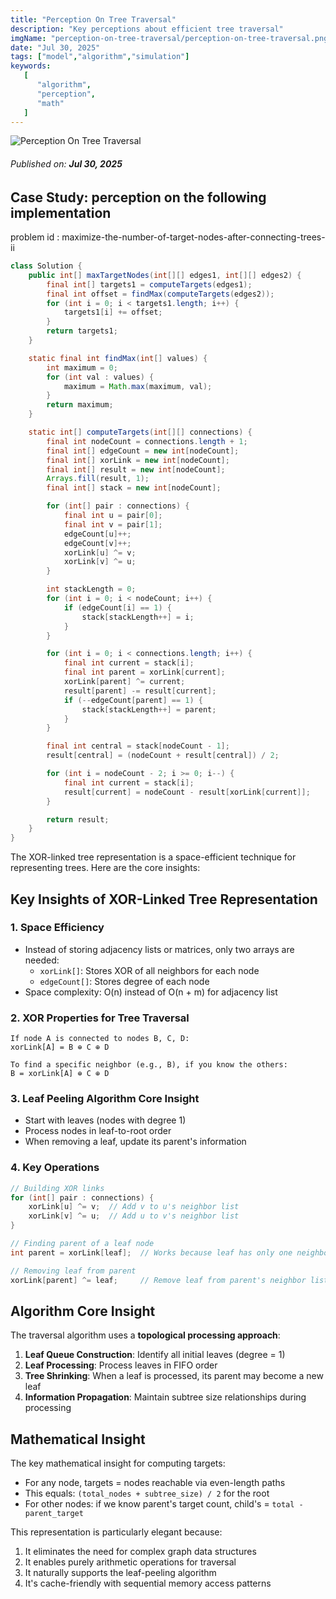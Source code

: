 ```yaml
---
title: "Perception On Tree Traversal"
description: "Key perceptions about efficient tree traversal"
imgName: "perception-on-tree-traversal/perception-on-tree-traversal.png"
date: "Jul 30, 2025"
tags: ["model","algorithm","simulation"]
keywords:
   [
      "algorithm",
      "perception",
      "math"
   ]
---
```

![Perception On Tree Traversal](perception-on-tree-traversal/perception-on-tree-traversal.png)
 
###### Published on: **Jul 30, 2025**

## Case Study: perception on the following implementation
problem id : maximize-the-number-of-target-nodes-after-connecting-trees-ii
```java
class Solution {
    public int[] maxTargetNodes(int[][] edges1, int[][] edges2) {
        final int[] targets1 = computeTargets(edges1);
        final int offset = findMax(computeTargets(edges2));
        for (int i = 0; i < targets1.length; i++) {
            targets1[i] += offset;
        }
        return targets1;
    }

    static final int findMax(int[] values) {
        int maximum = 0;
        for (int val : values) {
            maximum = Math.max(maximum, val);
        }
        return maximum;
    }

    static int[] computeTargets(int[][] connections) {
        final int nodeCount = connections.length + 1;
        final int[] edgeCount = new int[nodeCount];
        final int[] xorLink = new int[nodeCount];
        final int[] result = new int[nodeCount];
        Arrays.fill(result, 1);
        final int[] stack = new int[nodeCount];

        for (int[] pair : connections) {
            final int u = pair[0];
            final int v = pair[1];
            edgeCount[u]++;
            edgeCount[v]++;
            xorLink[u] ^= v;
            xorLink[v] ^= u;
        }

        int stackLength = 0;
        for (int i = 0; i < nodeCount; i++) {
            if (edgeCount[i] == 1) {
                stack[stackLength++] = i;
            }
        }

        for (int i = 0; i < connections.length; i++) {
            final int current = stack[i];
            final int parent = xorLink[current];
            xorLink[parent] ^= current;
            result[parent] -= result[current];
            if (--edgeCount[parent] == 1) {
                stack[stackLength++] = parent;
            }
        }

        final int central = stack[nodeCount - 1];
        result[central] = (nodeCount + result[central]) / 2;

        for (int i = nodeCount - 2; i >= 0; i--) {
            final int current = stack[i];
            result[current] = nodeCount - result[xorLink[current]];
        }

        return result;
    }
}
```
The XOR-linked tree representation is a space-efficient technique for representing trees. Here are the core insights:

## Key Insights of XOR-Linked Tree Representation

### 1. **Space Efficiency**
- Instead of storing adjacency lists or matrices, only two arrays are needed:
  - `xorLink[]`: Stores XOR of all neighbors for each node
  - `edgeCount[]`: Stores degree of each node
- Space complexity: O(n) instead of O(n + m) for adjacency list

### 2. **XOR Properties for Tree Traversal**
```text
If node A is connected to nodes B, C, D:
xorLink[A] = B ⊕ C ⊕ D

To find a specific neighbor (e.g., B), if you know the others:
B = xorLink[A] ⊕ C ⊕ D
```

### 3. **Leaf Peeling Algorithm Core Insight**
- Start with leaves (nodes with degree 1)
- Process nodes in leaf-to-root order
- When removing a leaf, update its parent's information

### 4. **Key Operations**

```java
// Building XOR links
for (int[] pair : connections) {
    xorLink[u] ^= v;  // Add v to u's neighbor list
    xorLink[v] ^= u;  // Add u to v's neighbor list
}

// Finding parent of a leaf node
int parent = xorLink[leaf];  // Works because leaf has only one neighbor

// Removing leaf from parent
xorLink[parent] ^= leaf;     // Remove leaf from parent's neighbor list
```

## Algorithm Core Insight

The traversal algorithm uses a **topological processing approach**:

1. **Leaf Queue Construction**: Identify all initial leaves (degree = 1)
2. **Leaf Processing**: Process leaves in FIFO order
3. **Tree Shrinking**: When a leaf is processed, its parent may become a new leaf
4. **Information Propagation**: Maintain subtree size relationships during processing

## Mathematical Insight

The key mathematical insight for computing targets:
- For any node, targets = nodes reachable via even-length paths
- This equals: `(total_nodes + subtree_size) / 2` for the root
- For other nodes: if we know parent's target count, child's = `total - parent_target`

This representation is particularly elegant because:
1. It eliminates the need for complex graph data structures
2. It enables purely arithmetic operations for traversal
3. It naturally supports the leaf-peeling algorithm
4. It's cache-friendly with sequential memory access patterns